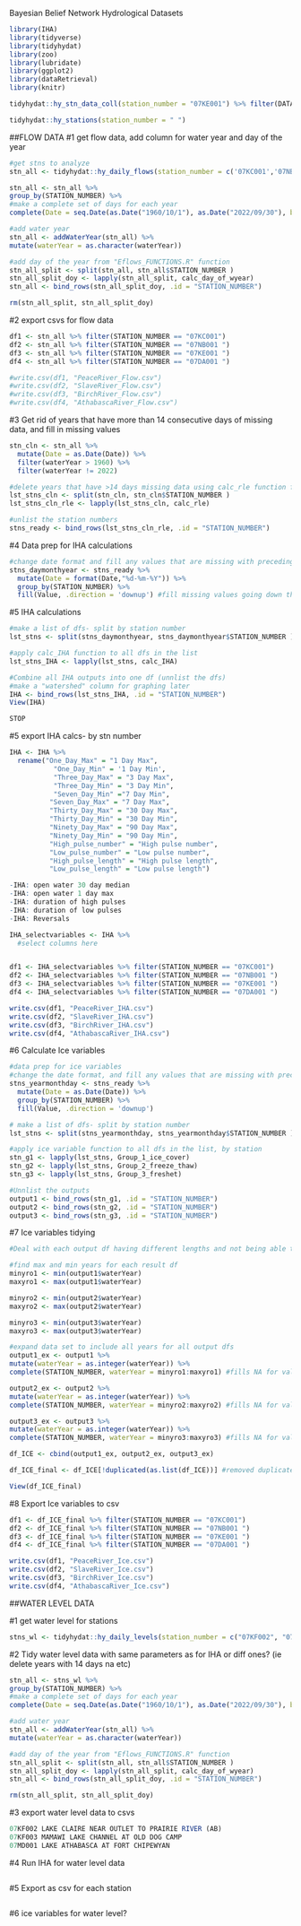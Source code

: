 
Bayesian Belief Network Hydrological Datasets


```r

library(IHA)
library(tidyverse)
library(tidyhydat)
library(zoo)
library(lubridate)
library(ggplot2)
library(dataRetrieval)
library(knitr)

```


```r
 
tidyhydat::hy_stn_data_coll(station_number = "07KE001") %>% filter(DATA_TYPE == "Flow")

tidyhydat::hy_stations(station_number = " ")

```

##FLOW DATA
#1 get flow data, add column for water year and day of the year

```r
#get stns to analyze
stn_all <- tidyhydat::hy_daily_flows(station_number = c('07KC001','07NB001', '07KE001','07DA001')) 

stn_all <- stn_all %>%
group_by(STATION_NUMBER) %>%
#make a complete set of days for each year 
complete(Date = seq.Date(as.Date("1960/10/1"), as.Date("2022/09/30"), by="day"))

#add water year
stn_all <- addWaterYear(stn_all) %>%
mutate(waterYear = as.character(waterYear))

#add day of the year from "Eflows_FUNCTIONS.R" function 
stn_all_split <- split(stn_all, stn_all$STATION_NUMBER )
stn_all_split_doy <- lapply(stn_all_split, calc_day_of_wyear)
stn_all <- bind_rows(stn_all_split_doy, .id = "STATION_NUMBER")

rm(stn_all_split, stn_all_split_doy)

```


#2 export csvs for flow data

```r

df1 <- stn_all %>% filter(STATION_NUMBER == "07KC001")
df2 <- stn_all %>% filter(STATION_NUMBER == "07NB001 ")
df3 <- stn_all %>% filter(STATION_NUMBER == "07KE001 ")
df4 <- stn_all %>% filter(STATION_NUMBER == "07DA001 ")

#write.csv(df1, "PeaceRiver_Flow.csv")
#write.csv(df2, "SlaveRiver_Flow.csv")
#write.csv(df3, "BirchRiver_Flow.csv")
#write.csv(df4, "AthabascaRiver_Flow.csv")

```

#3 Get rid of years that have more than 14 consecutive days of missing data, and fill in missing values

```r

stn_cln <- stn_all %>%
  mutate(Date = as.Date(Date)) %>%
  filter(waterYear > 1960) %>%
  filter(waterYear != 2022)

#delete years that have >14 days missing data using calc_rle function from open-source functions for this project
lst_stns_cln <- split(stn_cln, stn_cln$STATION_NUMBER )
lst_stns_cln_rle <- lapply(lst_stns_cln, calc_rle)

#unlist the station numbers
stns_ready <- bind_rows(lst_stns_cln_rle, .id = "STATION_NUMBER") 

```

#4 Data prep for IHA calculations

```r


#change date format and fill any values that are missing with preceding values 
stns_daymonthyear <- stns_ready %>%
  mutate(Date = format(Date,"%d-%m-%Y")) %>%
  group_by(STATION_NUMBER) %>%
  fill(Value, .direction = 'downup') #fill missing values going down then up (ie at start of df)

```

#5 IHA calculations

```r

#make a list of dfs- split by station number
lst_stns <- split(stns_daymonthyear, stns_daymonthyear$STATION_NUMBER )

#apply calc_IHA function to all dfs in the list
lst_stns_IHA <- lapply(lst_stns, calc_IHA)

#Combine all IHA outputs into one df (unnlist the dfs)
#make a "watershed" column for graphing later
IHA <- bind_rows(lst_stns_IHA, .id = "STATION_NUMBER")
View(IHA)

STOP
```

#5 export IHA calcs- by stn number
```r

IHA <- IHA %>%
  rename("One_Day_Max" = "1 Day Max",
           "One_Day_Min" = '1 Day Min',
           "Three_Day_Max" = "3 Day Max",
           "Three_Day_Min" = "3 Day Min",
           "Seven_Day_Min" ="7 Day Min",
          "Seven_Day_Max" = "7 Day Max",
          "Thirty_Day_Max" = "30 Day Max",
          "Thirty_Day_Min" = "30 Day Min",
          "Ninety_Day_Max" = "90 Day Max",
          "Ninety_Day_Min" = "90 Day Min",
          "High_pulse_number" = "High pulse number",
          "Low_pulse_number" = "Low pulse number",
          "High_pulse_length" = "High pulse length",
          "Low_pulse_length" = "Low pulse length")

-IHA: open water 30 day median
-IHA: open water 1 day max 
-IHA: duration of high pulses
-IHA: duration of low pulses
-IHA: Reversals

IHA_selectvariables <- IHA %>%
  #select columns here


df1 <- IHA_selectvariables %>% filter(STATION_NUMBER == "07KC001") 
df2 <- IHA_selectvariables %>% filter(STATION_NUMBER == "07NB001 ")
df3 <- IHA_selectvariables %>% filter(STATION_NUMBER == "07KE001 ")
df4 <- IHA_selectvariables %>% filter(STATION_NUMBER == "07DA001 ")

write.csv(df1, "PeaceRiver_IHA.csv")
write.csv(df2, "SlaveRiver_IHA.csv")
write.csv(df3, "BirchRiver_IHA.csv")
write.csv(df4, "AthabascaRiver_IHA.csv")

```

#6 Calculate Ice variables
```r
#data prep for ice variables
#change the date format, and fill any values that are missing with preceding values 
stns_yearmonthday <- stns_ready %>%
  mutate(Date = as.Date(Date)) %>%
  group_by(STATION_NUMBER) %>%
  fill(Value, .direction = 'downup')

# make a list of dfs- split by station number
lst_stns <- split(stns_yearmonthday, stns_yearmonthday$STATION_NUMBER )

#apply ice variable function to all dfs in the list, by station 
stn_g1 <- lapply(lst_stns, Group_1_ice_cover)
stn_g2 <- lapply(lst_stns, Group_2_freeze_thaw)
stn_g3 <- lapply(lst_stns, Group_3_freshet)

#Unnlist the outputs
output1 <- bind_rows(stn_g1, .id = "STATION_NUMBER") 
output2 <- bind_rows(stn_g2, .id = "STATION_NUMBER")
output3 <- bind_rows(stn_g3, .id = "STATION_NUMBER")

```

#7 Ice variables tidying
```r
#Deal with each output df having different lengths and not being able to combine them

#find max and min years for each result df
minyro1 <- min(output1$waterYear)
maxyro1 <- max(output1$waterYear)

minyro2 <- min(output2$waterYear)
maxyro2 <- max(output2$waterYear)

minyro3 <- min(output3$waterYear)
maxyro3 <- max(output3$waterYear)

#expand data set to include all years for all output dfs
output1_ex <- output1 %>%
mutate(waterYear = as.integer(waterYear)) %>%
complete(STATION_NUMBER, waterYear = minyro1:maxyro1) #fills NA for values for missing years 

output2_ex <- output2 %>%
mutate(waterYear = as.integer(waterYear)) %>%
complete(STATION_NUMBER, waterYear = minyro2:maxyro2) #fills NA for values for missing years 

output3_ex <- output3 %>%
mutate(waterYear = as.integer(waterYear)) %>%
complete(STATION_NUMBER, waterYear = minyro3:maxyro3) #fills NA for values for missing years 

df_ICE <- cbind(output1_ex, output2_ex, output3_ex)

df_ICE_final <- df_ICE[!duplicated(as.list(df_ICE))] #removed duplicated columns

View(df_ICE_final)
```

#8 Export Ice variables to csv

```r

df1 <- df_ICE_final %>% filter(STATION_NUMBER == "07KC001") 
df2 <- df_ICE_final %>% filter(STATION_NUMBER == "07NB001 ")
df3 <- df_ICE_final %>% filter(STATION_NUMBER == "07KE001 ")
df4 <- df_ICE_final %>% filter(STATION_NUMBER == "07DA001 ")

write.csv(df1, "PeaceRiver_Ice.csv")
write.csv(df2, "SlaveRiver_Ice.csv")
write.csv(df3, "BirchRiver_Ice.csv")
write.csv(df4, "AthabascaRiver_Ice.csv")

```

##WATER LEVEL DATA

#1 get water level for stations
```r
stns_wl <- tidyhydat::hy_daily_levels(station_number = c("07KF002", "07KF003", "07MD001"))

```

#2 Tidy water level data with same parameters as for IHA or diff ones? (ie delete years with 14 days na etc)
```r

stn_all <- stns_wl %>%
group_by(STATION_NUMBER) %>%
#make a complete set of days for each year 
complete(Date = seq.Date(as.Date("1960/10/1"), as.Date("2022/09/30"), by="day"))

#add water year
stn_all <- addWaterYear(stn_all) %>%
mutate(waterYear = as.character(waterYear))

#add day of the year from "Eflows_FUNCTIONS.R" function 
stn_all_split <- split(stn_all, stn_all$STATION_NUMBER )
stn_all_split_doy <- lapply(stn_all_split, calc_day_of_wyear)
stn_all <- bind_rows(stn_all_split_doy, .id = "STATION_NUMBER")

rm(stn_all_split, stn_all_split_doy)

```

#3 export water level data to csvs
```r

07KF002	LAKE CLAIRE NEAR OUTLET TO PRAIRIE RIVER (AB)
07KF003	MAMAWI LAKE CHANNEL AT OLD DOG CAMP
07MD001	LAKE ATHABASCA AT FORT CHIPEWYAN

```

#4 Run IHA for water level data 
```r

```

#5 Export as csv for each station
```r

```

#6 ice variables for water level?
```r

```

